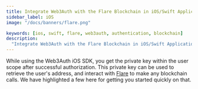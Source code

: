 ```yaml
---
title: Integrate Web3Auth with the Flare Blockchain in iOS/Swift Applications
sidebar_label: iOS
image: "/docs/banners/flare.png"

keywords: [ios, swift, flare, web3auth, authentication, blockchain]
description:
  "Integrate Web3Auth with the Flare Blockchain in iOS/Swift Applications | Documentation - Web3Auth"
---
```



<SEO
  title="Integrate Web3Auth with the Flare Blockchain in iOS/Swift Applications"
  description="Integrate Web3Auth with the Flare Blockchain in iOS/Swift Applications | Documentation - Web3Auth"
  image="https://web3auth.io/docs/banners/flare.png"
  slug="/connect-blockchain/evm/flare/ios"
/>

While using the Web3Auth iOS SDK, you get the private key within the user scope after successful
authorization. This private key can be used to retrieve the user's address, and interact with
[Flare](https://flare.network/) to make any blockchain calls. We have highlighted a few here for
getting you started quickly on that.

<EVMInteraction />
